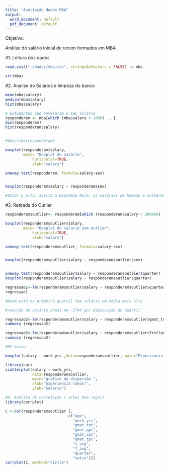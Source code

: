 ---
title: "Avaliação dados MBA"
output:
  word_document: default
  pdf_document: default
---

Objetivo:

Análise do salário inicial de recem formados em MBA

#1. Leitura dos dados

```{r}
read.csv2("./dados/mba.csv", stringsAsFactors = FALSE) -> mba

str(mba)

```

#2. Analise do Salários e limpeza do banco


```{r}
mean(mba$salary)
median(mba$salary)
hist(mba$salary)

# Estudantes que revelaram o seu salario
responderam <- mba[which (mba$salary > 1000)  , ]
dim(responderam)
hist(responderam$salary)


#describe(responderam)

boxplot(responderam$salary,
        main= "Boxplot do salario",
            horizontal=TRUE,
            xlab="salary")

oneway.test(responderam, formula=salary~sex)


boxplot(responderam$salary ~ responderam$sex)

#Valor p alto, aceita a Hipotese Nula, os salários de homens e mulheres em média são iguais

```



#3. Retirada do Outlier
```{r}

responderamsoutlier<- responderam[which (responderam$salary < 200000)  , ]

boxplot(responderamsoutlier$salary,
        main= "Boxplot do salario sem outlier",
            horizontal=TRUE,
            xlab="salary")

oneway.test(responderamsoutlier, formula=salary~sex)


boxplot(responderamsoutlier$salary ~ responderamsoutlier$sex)



```

```{r}
oneway.test(responderamsoutlier$salary ~ responderamsoutlier$quarter)
boxplot(responderamsoutlier$salary ~ responderamsoutlier$quarter)

regressao1<-lm(responderamsoutlier$salary ~ responderamsoutlier$quarter)
regressao1

#Quem está no primeiro quartil tem salário em média mais alto

#redução do salário anual em -3744 por diminuição do quartil
```

```{r}

regressao2<-lm(responderamsoutlier$salary ~ responderamsoutlier$gmat_tot)
summary (regressao2)
```

```{r}
regressao3<-lm(responderamsoutlier$salary ~ responderamsoutlier$frstlang)
summary (regressao3)

#R2 baixo
```

```{r}
boxplot(salary ~ work_yrs ,data=responderamsoutlier, main="Experiencia X salário", ylab="Experiencia", xlab="Salario", horizontal=TRUE)

```

```{r}
library(car)
scatterplot(salary ~ work_yrs, 
            data=responderamsoutlier,
            main="grafico de dispersão ",
            xlab="Experiencia (anos)",
            ylab="Salario")
```
```{r}

#4. Análise de correlação ( achei bem legal)
library(corrplot)

C <-cor(responderamsoutlier [, 
                            c("age",
                              "work_yrs",
                              "gmat_tot",
                              "gmat_qpc",
                              "gmat_vpc",
                              "gmat_tpc",
                              "s_avg",
                              "f_avg",
                              "quarter",
                              "satis")]) 
corrplot(C, method="circle")


```

